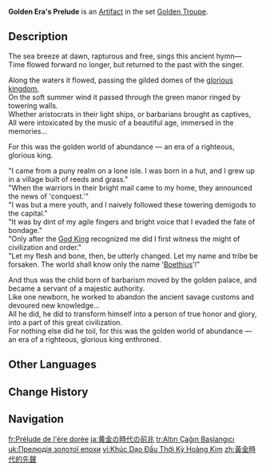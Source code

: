 {{Artifact Infobox
|image = Item Golden Era's Prelude.png
|set   = Golden Troupe
|piece = Sands of Eon
}}
{{Description|This lovely sundial is inlaid with silver and gold. It seems that time has stopped flowing atop its dial plate.}}
'''Golden Era's Prelude''' is an [[Artifact]] in the set [[Golden Troupe]].

==Description==
The sea breeze at dawn, rapturous and free, sings this ancient hymn&mdash;<br>
Time flowed forward no longer, but returned to the past with the singer.

Along the waters it flowed, passing the gilded domes of the [[Remuria|glorious kingdom]],<br>
On the soft summer wind it passed through the green manor ringed by towering walls.<br>
Whether aristocrats in their light ships, or barbarians brought as captives,<br>
All were intoxicated by the music of a beautiful age, immersed in the memories...

For this was the golden world of abundance &mdash; an era of a righteous, glorious king.

"I came from a puny realm on a lone isle. I was born in a hut, and I grew up in a village built of reeds and grass."<br>
"When the warriors in their bright mail came to my home, they announced the news of 'conquest.'"<br>
"I was but a mere youth, and I naively followed these towering demigods to the capital."<br>
"It was by dint of my agile fingers and bright voice that I evaded the fate of bondage."<br>
"Only after the [[Remus|God King]] recognized me did I first witness the might of civilization and order."<br>
"Let my flesh and bone, then, be utterly changed. Let my name and tribe be forsaken. The world shall know only the name '[[Boethius]]'!"

And thus was the child born of barbarism moved by the golden palace, and became a servant of a majestic authority.<br>
Like one newborn, he worked to abandon the ancient savage customs and devoured new knowledge...<br>
All he did, he did to transform himself into a person of true honor and glory, into a part of this great civilization.<br>
For nothing else did he toil, for this was the golden world of abundance &mdash; an era of a righteous, glorious king enthroned.

==Other Languages==
{{Other Languages
|en      = Golden Era's Prelude
|zhs     = 黄金时代的先声
|zhs_rm  = Huángjīn Shídài de Xiānshēng
|zht     = 黃金時代的先聲
|zht_rm  = Huángjīn Shídài de Xiānshēng
|zh_tl   = 
|ja      = 黄金の時代の前兆
|ja_rm   = Ougon no Jidai no Zenchou
|ja_tl   = 
|ko      = 황금 시대<->의 서곡
|ko_tl   = Golden Era's Prelude
|es      = Preludio de la Era Dorada
|es_tl   = Prelude of the Golden Era
|fr      = Prélude de l'ère dorée
|fr_tl   = Golden Era's Prelude
|ru      = Предзнаменование золотой эпохи
|ru_tl   = Golden Epoch's Omen
|th      = Golden Era's Prelude
|vi      = Khúc Dạo Đầu Thời Kỳ Hoàng Kim
|vi_tl   = 
|de      = Ouvertüre zum Goldenen Zeitalter
|de_tl   = Overture to the Golden Age
|id      = Golden Era's Prelude
|pt      = Abertura da Era Dourada
|pt_tl   = 
|tr      = Altın Çağın Başlangıcı
|tr_tl   = Golden Age's Introduction
|it      = Preludio dell'Era dorata
|it_tl   = Golden Era's Prelude
}}

==Change History==
{{Change History|4.0}}

==Navigation==
{{Artifact Set Navbox|Golden Troupe}}

[[fr:Prélude de l'ère dorée]]
[[ja:黄金の時代の前兆]]
[[tr:Altın Çağın Başlangıcı]]
[[uk:Прелюдія золотої епохи]]
[[vi:Khúc Dạo Đầu Thời Kỳ Hoàng Kim]]
[[zh:黃金時代的先聲]]